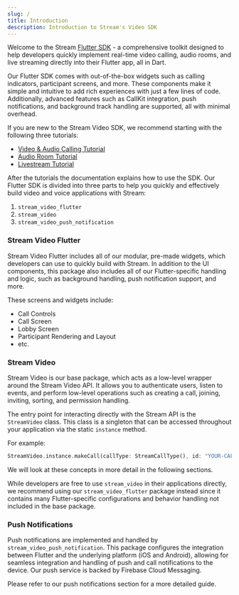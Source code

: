 ```yaml
---
slug: /
title: Introduction
description: Introduction to Stream's Video SDK
---
```


Welcome to the Stream [Flutter SDK](https://getstream.io/video/sdk/flutter/) - a comprehensive toolkit designed to help developers quickly implement real-time video calling, audio rooms, and live streaming directly into their Flutter app, all in Dart.

Our Flutter SDK comes with out-of-the-box widgets such as calling indicators, participant screens, and more. These components make it simple and intuitive to add rich experiences with just a few lines of code. Additionally, advanced features such as CallKit integration, push notifications, and background track handling are supported, all with minimal overhead.

If you are new to the Stream Video SDK, we recommend starting with the following three tutorials:
- [Video & Audio Calling Tutorial](https://getstream.io/video/sdk/flutter/tutorial/video-calling/)
- [Audio Room Tutorial](https://getstream.io/video/sdk/flutter/tutorial/audio-room/)
- [Livestream Tutorial](https://getstream.io/video/sdk/flutter/tutorial/livestreaming/)


After the tutorials the documentation explains how to use the SDK. Our Flutter SDK is divided into three parts to help you quickly and effectively build video and voice applications with Stream:

1. `stream_video_flutter`
2. `stream_video`
3. `stream_video_push_notification`

### Stream Video Flutter

Stream Video Flutter includes all of our modular, pre-made widgets, which developers can use to quickly build with Stream. In addition to the UI components, this package also includes all of our Flutter-specific handling and logic, such as background handling, push notification support, and more.

These screens and widgets include:

- Call Controls
- Call Screen
- Lobby Screen
- Participant Rendering and Layout
- etc.

### Stream Video

Stream Video is our base package, which acts as a low-level wrapper around the Stream Video API. It allows you to authenticate users, listen to events, and perform low-level operations such as creating a call, joining, inviting, sorting, and permission handling.

The entry point for interacting directly with the Stream API is the `StreamVideo` class. This class is a singleton that can be accessed throughout your application via the static `instance` method.

For example:

```dart
StreamVideo.instance.makeCall(callType: StreamCallType(), id: "YOUR-CALL-ID");
```

We will look at these concepts in more detail in the following sections.

While developers are free to use `stream_video` in their applications directly, we recommend using our `stream_video_flutter` package instead since it contains many Flutter-specific configurations and behavior handling not included in the base package.

### Push Notifications

Push notifications are implemented and handled by `stream_video_push_notification`. This package configures the integration between Flutter and the underlying platform (iOS and Android), allowing for seamless integration and handling of push and call notifications to the device. Our push service is backed by Firebase Cloud Messaging.

Please refer to our push notifications section for a more detailed guide.

